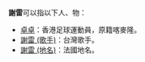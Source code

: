 '''謝雷'''可以指以下人、物：

*[[卓卓|卓卓]]：香港足球運動員，原籍喀麥隆。
*[[謝雷_(歌手)|謝雷 (歌手)]]：台灣歌手。
*[[謝雷_(地名)|謝雷 (地名)]]：法國地名。
{{disambig|L雷|cat=二字消歧义}}